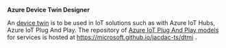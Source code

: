
**Azure Device Twin Designer**

An [device twin](https://github.com/Azure/opendigitaltwins-dtdl/) is to be used in IoT solutions such as with Azure IoT Hubs,
Azure IoT Plug And Play. 
The repository of [Azure IoT Plug And Play models](/dtmi) for services is hosted at https://microsoft.github.io/jacdac-ts/dtmi .

<AzureDeviceTwinDesigner />